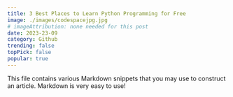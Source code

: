 ```yaml
---
title: 3 Best Places to Learn Python Programming for Free
image: ./images/codespacejpg.jpg
# imageAttribution: none needed for this post
date: 2023-23-09
category: Github
trending: false
topPick: false
popular: true
---
```


This file contains various Markdown snippets that you may use to construct an article. Markdown is very easy to use!


